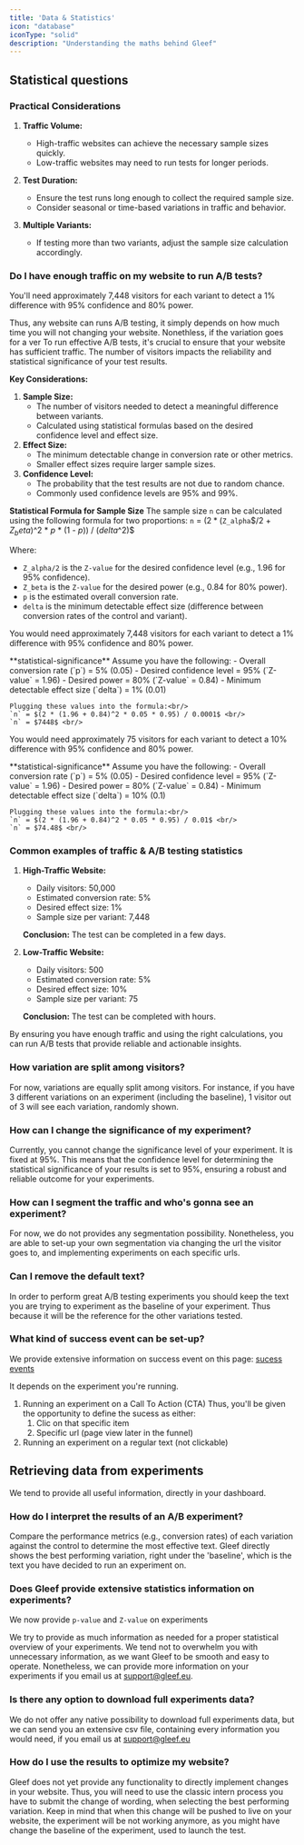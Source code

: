 ```yaml
---
title: 'Data & Statistics'
icon: "database"
iconType: "solid"
description: "Understanding the maths behind Gleef"  
---
```


## Statistical questions
### Practical Considerations
1. **Traffic Volume:**
    - High-traffic websites can achieve the necessary sample sizes quickly.
    - Low-traffic websites may need to run tests for longer periods.

2. **Test Duration:**
    - Ensure the test runs long enough to collect the required sample size.
    - Consider seasonal or time-based variations in traffic and behavior.

3. **Multiple Variants:**
    - If testing more than two variants, adjust the sample size calculation accordingly.

### Do I have enough traffic on my website to run A/B tests?
<Info>You'll need approximately 7,448 visitors for each variant to detect a 1% difference with 95% confidence and 80% power.</Info>

Thus, any website can runs A/B testing, it simply depends on how much time you will not changing your website.
Nonethless, if the variation goes for a ver
To run effective A/B tests, it's crucial to ensure that your website has sufficient traffic. The number of visitors impacts the reliability and statistical significance of your test results.

**Key Considerations:**
1. **Sample Size:**
    - The number of visitors needed to detect a meaningful difference between variants.
    - Calculated using statistical formulas based on the desired confidence level and effect size.
2. **Effect Size:**
    - The minimum detectable change in conversion rate or other metrics.
    - Smaller effect sizes require larger sample sizes.
3. **Confidence Level:**
    - The probability that the test results are not due to random chance.
    - Commonly used confidence levels are 95% and 99%.

**Statistical Formula for Sample Size**
The sample size `n` can be calculated using the following formula for two proportions:
`n` = $(2 * ($`Z_alpha`$/2 + $`Z_beta`$)^2 * $`p`$ * (1 - $`p`$)) / ($`delta`$^2)$

Where:
- `Z_alpha/2` is the `Z-value` for the desired confidence level (e.g., 1.96 for 95% confidence).
- `Z_beta` is the `Z-value` for the desired power (e.g., 0.84 for 80% power).
- `p` is the estimated overall conversion rate.
- `delta` is the minimum detectable effect size (difference between conversion rates of the control and variant).

<Info>You would need approximately 7,448 visitors for each variant to detect a 1% difference with 95% confidence and 80% power.</Info>

<Accordion title="Example Calculation for a 1% difference">
    **statistical-significance**
    Assume you have the following:
    - Overall conversion rate (`p`) = 5% (0.05)
    - Desired confidence level = 95% (`Z-value` = 1.96)
    - Desired power = 80% (`Z-value` = 0.84)
    - Minimum detectable effect size (`delta`) = 1% (0.01)

    Plugging these values into the formula:<br/>
    `n` = $(2 * (1.96 + 0.84)^2 * 0.05 * 0.95) / 0.0001$ <br/>
    `n` = $7448$ <br/>
</Accordion>

<Info>You would need approximately 75 visitors for each variant to detect a 10% difference with 95% confidence and 80% power.</Info>

<Accordion title="Example Calculation for a 10% difference">
    **statistical-significance**
    Assume you have the following:
    - Overall conversion rate (`p`) = 5% (0.05)
    - Desired confidence level = 95% (`Z-value` = 1.96)
    - Desired power = 80% (`Z-value` = 0.84)
    - Minimum detectable effect size (`delta`) = 10% (0.1)

    Plugging these values into the formula:<br/>
    `n` = $(2 * (1.96 + 0.84)^2 * 0.05 * 0.95) / 0.01$ <br/>
    `n` = $74.48$ <br/>
</Accordion>

### Common examples of traffic & A/B testing statistics
1. **High-Traffic Website:**
    - Daily visitors: 50,000
    - Estimated conversion rate: 5%
    - Desired effect size: 1%
    - Sample size per variant: 7,448

    **Conclusion:** The test can be completed in a few days.

2. **Low-Traffic Website:**
    - Daily visitors: 500
    - Estimated conversion rate: 5%
    - Desired effect size: 10%
    - Sample size per variant: 75

    **Conclusion:** The test can be completed with hours.

By ensuring you have enough traffic and using the right calculations, you can run A/B tests that provide reliable and actionable insights.

### How variation are split among visitors?
For now, variations are equally split among visitors.
For instance, if you have 3 different variations on an experiment (including the baseline), 1 visitor out of 3 will see each variation, randomly shown.

### How can I change the significance of my experiment?
Currently, you cannot change the significance level of your experiment. It is fixed at 95%.
This means that the confidence level for determining the statistical significance of your results is set to 95%, ensuring a robust and reliable outcome for your experiments.

### How can I segment the traffic and who's gonna see an experiment?
For now, we do not provides any segmentation possibility.
Nonetheless, you are able to set-up your own segmentation via changing the url the visitor goes to, and implementing experiments on each specific urls.

### Can I remove the default text?
In order to perform great A/B testing experiments you should keep the text you are trying to experiment as the baseline of your experiment.
Thus because it will be the reference for the other variations tested.

### What kind of success event can be set-up?
<Info>We provide extensive information on success event on this page: [sucess events](/Q&A/success-event)</Info>

It depends on the experiment you're running.
1. Running an experiment on a Call To Action (CTA)
    Thus, you'll be given the opportunity to define the sucess as either:
    1. Clic on that specific item
    2. Specific url (page view later in the funnel)
2. Running an experiment on a regular text (not clickable)


## Retrieving data from experiments
We tend to provide all useful information, directly in your dashboard.

### How do I interpret the results of an A/B experiment?
Compare the performance metrics (e.g., conversion rates) of each variation against the control to determine the most effective text.
Gleef directly shows the best performing variation, right under the 'baseline', which is the text you have decided to run an experiment on.

### Does Gleef provide extensive statistics information on experiments?
<Info>We now provide `p-value` and `Z-value` on experiments</Info>

We try to provide as much information as needed for a proper statistical overview of your experiments.
We tend not to overwhelm you with unnecessary information, as we want Gleef to be smooth and easy to operate.
Nonetheless, we can provide more information on your experiments if you email us at support@gleef.eu. 

### Is there any option to download full experiments data?
We do not offer any native possibility to download full experiments data, but we can send you an extensive csv file, containing every information you would need, if you email us at support@gleef.eu

### How do I use the results to optimize my website?
Gleef does not yet provide any functionality to directly implement changes in your website.
Thus, you will need to use the classic intern process you have to submit the change of wording, when selecting the best performing variation.
<Info>Keep in mind that when this change will be pushed to live on your website, the experiment will be not working anymore, as you might have change the baseline of the experiment, used to launch the test.</Info>

